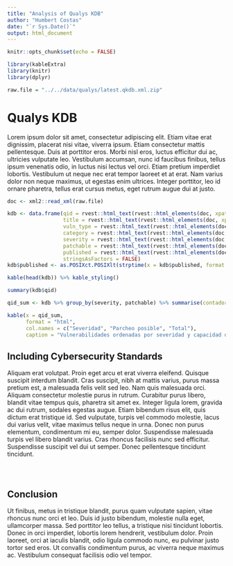 ```yaml
---
title: "Analysis of Qualys KDB"
author: "Humbert Costas"
date: "`r Sys.Date()`"
output: html_document
---
```


```r
knitr::opts_chunk$set(echo = FALSE)

library(kableExtra)
library(knitr)
library(dplyr)

raw.file = "../../data/qualys/latest.qkdb.xml.zip"
```

# Qualys KDB

Lorem ipsum dolor sit amet, consectetur adipiscing elit. Etiam vitae erat dignissim, placerat nisi vitae, viverra ipsum. Etiam consectetur mattis pellentesque. Duis at porttitor eros. Morbi nisl eros, luctus efficitur dui ac, ultricies vulputate leo. Vestibulum accumsan, nunc id faucibus finibus, tellus ipsum venenatis odio, in luctus nisi lectus vel orci. Etiam pretium imperdiet lobortis. Vestibulum ut neque nec erat tempor laoreet et at erat. Nam varius dolor non neque maximus, ut egestas enim ultrices. Integer porttitor, leo id ornare pharetra, tellus erat cursus metus, eget rutrum augue dui at justo.

```r
doc <- xml2::read_xml(raw.file)

kdb <- data.frame(qid = rvest::html_text(rvest::html_elements(doc, xpath = "//VULN/QID")),
                  title = rvest::html_text(rvest::html_elements(doc, xpath = "//VULN/TITLE")),
                  vuln_type = rvest::html_text(rvest::html_elements(doc, xpath = "//VULN/VULN_TYPE")),
                  category = rvest::html_text(rvest::html_elements(doc, xpath = "//VULN/CATEGORY")),
                  severity = rvest::html_text(rvest::html_elements(doc, xpath = "//VULN/SEVERITY_LEVEL")),
                  patchable = rvest::html_text(rvest::html_elements(doc, xpath = "//VULN/PATCHABLE")),
                  published = rvest::html_text(rvest::html_elements(doc, xpath = "//VULN/LAST_SERVICE_MODIFICATION_DATETIME")),
                  stringsAsFactors = FALSE)
kdb$published <- as.POSIXct.POSIXlt(strptime(x = kdb$published, format = "%Y-%m-%dT%TZ"))

kable(head(kdb)) %>% kable_styling()

summary(kdb$qid)

qid_sum <- kdb %>% group_by(severity, patchable) %>% summarise(contador = n())

kable(x = qid_sum, 
      format = "html",
      col.names = c("Severidad", "Parcheo posible", "Total"),
      caption = "Vulnerabilidades ordenadas por severidad y capacidad de parcheo") %>% kable_classic(full_width = FALSE, html_font = "Cambria", font_size=16) 
```

## Including Cybersecurity Standards

Aliquam erat volutpat. Proin eget arcu et erat viverra eleifend. Quisque suscipit interdum blandit. Cras suscipit, nibh at mattis varius, purus massa pretium est, a malesuada felis velit sed leo. Nam quis malesuada orci. Aliquam consectetur molestie purus in rutrum. Curabitur purus libero, blandit vitae tempus quis, pharetra sit amet ex. Integer ligula lorem, gravida ac dui rutrum, sodales egestas augue. Etiam bibendum risus elit, quis dictum erat tristique id. Sed vulputate, turpis vel commodo molestie, lacus dui varius velit, vitae maximus tellus neque in urna. Donec non purus elementum, condimentum mi eu, semper dolor. Suspendisse malesuada turpis vel libero blandit varius. Cras rhoncus facilisis nunc sed efficitur. Suspendisse suscipit vel dui ut semper. Donec pellentesque tincidunt tincidunt.

```r


```

```r


```

```r


```

## Conclusion

Ut finibus, metus in tristique blandit, purus quam vulputate sapien, vitae rhoncus nunc orci et leo. Duis id justo bibendum, molestie nulla eget, ullamcorper massa. Sed porttitor leo tellus, a tristique nisi tincidunt lobortis. Donec in orci imperdiet, lobortis lorem hendrerit, vestibulum dolor. Proin laoreet, orci at iaculis blandit, odio ligula commodo nunc, eu pulvinar justo tortor sed eros. Ut convallis condimentum purus, ac viverra neque maximus ac. Vestibulum consequat facilisis odio vel tempor.
